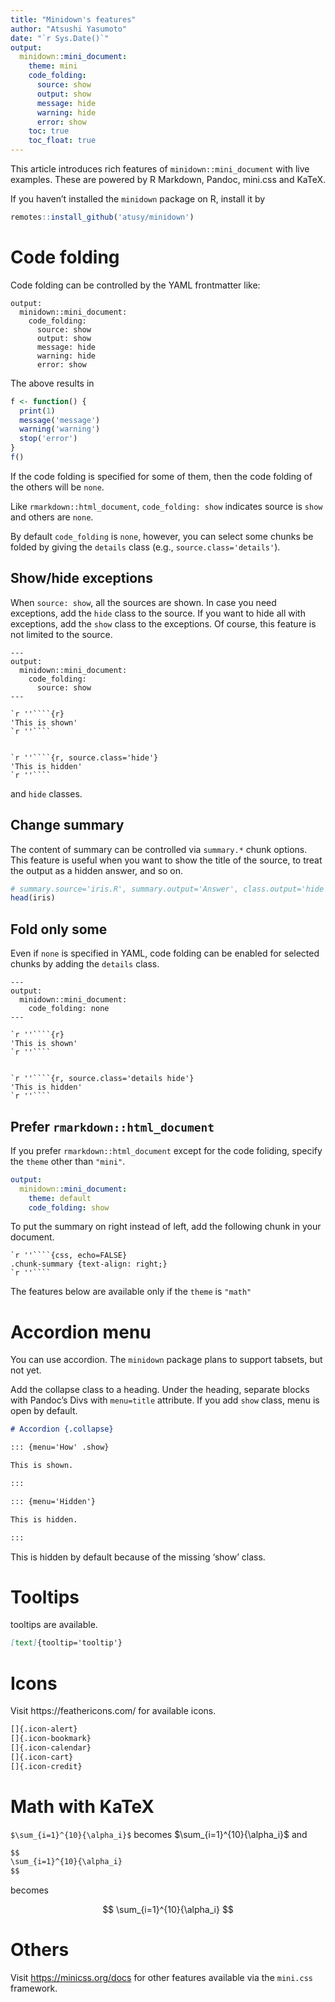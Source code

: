 ```yaml
---
title: "Minidown's features"
author: "Atsushi Yasumoto"
date: "`r Sys.Date()`"
output:
  minidown::mini_document:
    theme: mini
    code_folding:
      source: show
      output: show
      message: hide
      warning: hide
      error: show
    toc: true
    toc_float: true
---
```


This article introduces rich features of `minidown::mini_document` with live examples.
These are powered by R Markdown, Pandoc, mini.css and KaTeX.

If you haven't installed the `minidown` package on R, install it by

```r
remotes::install_github('atusy/minidown')
```

# Code folding

Code folding can be controlled by the YAML frontmatter like:

```
output:
  minidown::mini_document:
    code_folding:
      source: show
      output: show
      message: hide
      warning: hide
      error: show
```

The above results in

```r
f <- function() {
  print(1)
  message('message')
  warning('warning')
  stop('error')
}
f()
```

If the code folding is specified for some of them,
then the code folding of the others will be `none`.

Like `rmarkdown::html_document`,
`code_folding: show` indicates source is `show` and others are `none`.

By default `code_folding` is `none`, however, you can select some chunks be folded by giving the `details` class (e.g., `source.class='details'`).

## Show/hide exceptions

When `source: show`, all the sources are shown.
In case you need exceptions, add the `hide` class to the source.
If you want to hide all with exceptions, add the `show` class to the exceptions.
Of course, this feature is not limited to the source.

````
---
output:
  minidown::mini_document:
    code_folding:
      source: show
---

`r ''````{r}
'This is shown'
`r ''````


`r ''````{r, source.class='hide'}
'This is hidden'
`r ''````
````

and `hide` classes.

## Change summary

The content of summary can be controlled via `summary.*` chunk options.
This feature is useful when you want to show the title of the source, to treat the output as a hidden answer, and so on.

```r
# summary.source='iris.R', summary.output='Answer', class.output='hide'
head(iris)
```

## Fold only some

Even if `none` is specified in YAML, code folding can be enabled for selected chunks by adding the `details` class.

````
---
output:
  minidown::mini_document:
    code_folding: none
---

`r ''````{r}
'This is shown'
`r ''````


`r ''````{r, source.class='details hide'}
'This is hidden'
`r ''````

````

## Prefer `rmarkdown::html_document`

If you prefer `rmarkdown::html_document` except for the code foliding,
specify the `theme` other than `"mini"`.

```yaml
output:
  minidown::mini_document:
    theme: default
    code_folding: show
```

To put the summary on right instead of left, add the following chunk in your document.

````
`r ''````{css, echo=FALSE}
.chunk-summary {text-align: right;}
`r ''````
````

The features below are available only if the `theme` is `"math"`

# Accordion menu {.collapse}

You can use accordion.
The `minidown` package plans to support tabsets, but not yet.

::: {menu='How' .show}

Add the collapse class to a heading.
Under the heading, separate blocks with Pandoc's Divs
with `menu=title` attribute.
If you add `show` class, menu is open by default.

```md
# Accordion {.collapse}

::: {menu='How' .show}

This is shown.

:::

::: {menu='Hidden'}

This is hidden.

:::
```

:::

::: {menu='Hidden'}

This is hidden by default because of the missing 'show' class.

:::


# Tooltips

[[]{.icon-info}tooltips]{tooltip='Here is a tooltip'} are available.

```md
[text]{tooltip='tooltip'}
```

# Icons

Visit https://feathericons.com/ for available icons.

[]{.icon-alert}
[]{.icon-bookmark}
[]{.icon-calendar}
[]{.icon-cart}
[]{.icon-credit}

```md
[]{.icon-alert}
[]{.icon-bookmark}
[]{.icon-calendar}
[]{.icon-cart}
[]{.icon-credit}
```


# Math with KaTeX

`$\sum_{i=1}^{10}{\alpha_i}$` becomes $\sum_{i=1}^{10}{\alpha_i}$ and

```md
$$
\sum_{i=1}^{10}{\alpha_i}
$$
```

becomes

$$
\sum_{i=1}^{10}{\alpha_i}
$$

# Others

Visit <https://minicss.org/docs> for other features available via the `mini.css` framework.
